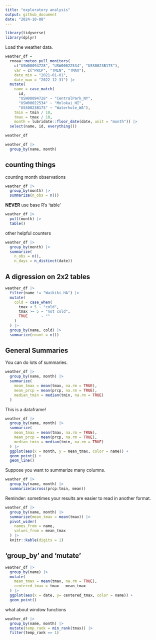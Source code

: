 ```yaml
---
title: "exploratory analysis"
output: github_document
date: "2024-10-08"
---
```


```r
library(tidyverse)
library(dplyr)
```

Load the weather data. 
```r
weather_df = 
  rnoaa::meteo_pull_monitors(
    c("USW00094728", "USW00022534", "USS0023B17S"),
    var = c("PRCP", "TMIN", "TMAX"), 
    date_min = "2021-01-01",
    date_max = "2022-12-31") |>
  mutate(
    name = case_match(
      id, 
      "USW00094728" ~ "CentralPark_NY", 
      "USW00022534" ~ "Molokai_HI",
      "USS0023B17S" ~ "Waterhole_WA"),
    tmin = tmin / 10,
    tmax = tmax / 10,
    month = lubridate::floor_date(date, unit = "month")) |>
  select(name, id, everything())

weather_df
```

```r
weather_df |>
  group_by(name, month)
```

## counting things 
counting month observations
```r
weather_df |> 
  group_by(month) |>
  summarize(n_obs = n())
```
**NEVER** use base R's 'table' 

```r
weather_df |> 
  pull(month) |> 
  table()
```
other helpful counters 
```r
weather_df |> 
  group_by(month) |>
  summarize(
    n_obs = n(), 
    n_days = n_distinct(date))
```
## A digression on 2x2 tables 
```r
weather_df |> 
  filter(name != "Waikiki_HA") |> 
  mutate(
    cold = case_when(
      tmax < 5 ~ "cold", 
      tmax >= 5 ~ "not cold", 
      TRUE      ~ ""
    ) 
  ) |> 
  group_by(name, cold) |> 
  summarize(count = n()) 
```

## General Summaries 

You can do lots of summaries. 

```r
weather_df |> 
  group_by(name, month) |> 
  summarize(
    mean_tmax = mean(tmax, na.rm = TRUE), 
    mean_prcp = mean(prcp, na.rm = TRUE), 
    median_tmin = median(tmin, na.rm = TRUE)
  )
```
This is a dataframe! 

```r
weather_df |> 
  group_by(name, month) |> 
  summarize(
    mean_tmax = mean(tmax, na.rm = TRUE), 
    mean_prcp = mean(prcp, na.rm = TRUE), 
    median_tmin = median(tmin, na.rm = TRUE)
  ) |> 
  ggplot(aes(x = month, y = mean_tmax, color = name)) + 
  geom_point() + 
  geom_line()
```
Suppose you want to summarize many columns. 
```r
weather_df |> 
  group_by(name, month) |> 
  summarize(across(prcp:tmin, mean))
```

Reminder: sometimes your results are easier to read in another format. 

```r
weather_df |> 
  group_by(name, month) |> 
  summarize(mean_tmax = mean(tmax)) |> 
  pivot_wider(
    names_from = name, 
    values_from = mean_tmax 
  ) |> 
  knitr::kable(digits = 1)
```
## 'group_by' and 'mutate'

```r
weather_df |> 
  group_by(name) |> 
  mutate(
    mean_tmax = mean(tmax, na.rm = TRUE), 
    centered_tmax = tmax - mean_tmax 
  ) |> 
  ggplot(aes(x = date, y= centered_tmax, color = name)) +
  geom_point()
```
what about window functions 
```r
weather_df |> 
  group_by(name, month) |> 
  mutate(temp_rank = min_rank(tmax)) |> 
  filter(temp_rank == 1)
```


